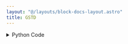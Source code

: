 ```yaml
---
layout: "@/layouts/block-docs-layout.astro"
title: GSTD
---
```



<PythonDocsDisplay docstring={docstring} />
<AppDisplay app={app} client:visible />

<details>
<summary>Python Code</summary>
```python
from flojoy import OrderedPair, flojoy, Matrix, Scalar
import numpy as np
from collections import namedtuple
from typing import Literal

import scipy.stats


@flojoy
def GSTD(
    default: OrderedPair | Matrix,
    axis: int = 0,
    ddof: int = 1,
) -> OrderedPair | Matrix | Scalar:
    """The GSTD node is based on a numpy or scipy function.

    The description of that function is as follows:

        Calculate the geometric standard deviation of an array.

        The geometric standard deviation describes the spread of a set of numbers where the geometric mean is preferred.
        It is a multiplicative factor, and so a dimensionless quantity.

        It is defined as the exponent of the standard deviation of log(a).

        Mathematically the population geometric standard deviation can be evaluated as::

        gstd = exp(std(log(a)))

    .. versionadded:: 1.3.0

    Parameters
    ----------
    a : array_like
        An array like object containing the sample data.
    axis : int, tuple or None, optional
        Axis along which to operate. Default is 0.
        If None, compute over the whole array 'a'.
    ddof : int, optional
        Degree of freedom correction in the calculation of the geometric standard deviation.
        Default is 1.

    Returns
    -------
    DataContainer
        type 'ordered pair', 'scalar', or 'matrix'
    """

    result = scipy.stats.gstd(
        a=default.y,
        axis=axis,
        ddof=ddof,
    )

    if isinstance(result, np.ndarray):
        result = OrderedPair(x=default.x, y=result)
    else:
        assert isinstance(
            result, np.number | float | int
        ), f"Expected np.number, float or int for result, got {type(result)}"
        result = Scalar(c=float(result))

    return result

```
[Find this Flojoy Block on GitHub](https://github.com/flojoy-ai/blocks/blob/main/blocks/SCIPY/STATS/GSTD/GSTD.py)
</details>


## Example
